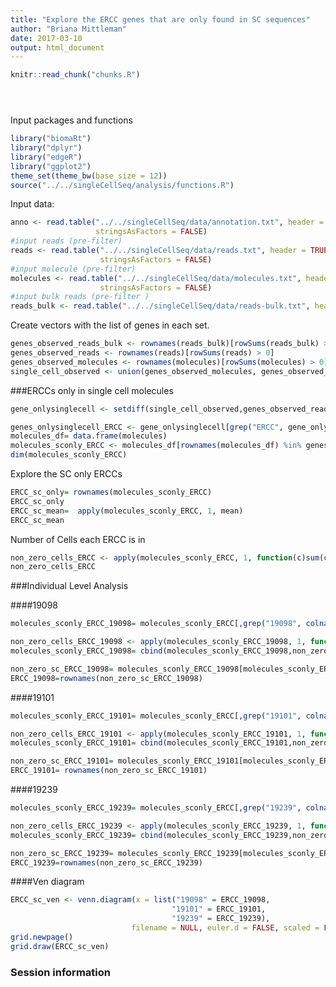 ```yaml
---
title: "Explore the ERCC genes that are only found in SC sequences"
author: "Briana Mittleman"
date: 2017-03-10
output: html_document
---
```


<!-- The file analysis/chunks.R contains chunks that define default settings
shared across the workflowr files. -->
```r
knitr::read_chunk("chunks.R")
```

<!-- Update knitr chunk options -->
```r
```

<!-- Insert the date the file was last updated -->
```r
```

<!-- Insert the code version (Git commit SHA1) if Git repository exists and R
 package git2r is installed -->
```r
```



Input packages and functions  
```r
library("biomaRt")
library("dplyr")
library("edgeR")
library("ggplot2")
theme_set(theme_bw(base_size = 12))
source("../../singleCellSeq/analysis/functions.R")
```


Input data:
```r
anno <- read.table("../../singleCellSeq/data/annotation.txt", header = TRUE,
                   stringsAsFactors = FALSE)
#input reads (pre-filter)
reads <- read.table("../../singleCellSeq/data/reads.txt", header = TRUE,
                    stringsAsFactors = FALSE)
#input molecule (pre-filter)
molecules <- read.table("../../singleCellSeq/data/molecules.txt", header = TRUE,
                    stringsAsFactors = FALSE)
#input bulk reads (pre-filter )
reads_bulk <- read.table("../../singleCellSeq/data/reads-bulk.txt", header = TRUE, stringsAsFactors = FALSE)
```


Create vectors with the list of genes in each set.   
```r
genes_observed_reads_bulk <- rownames(reads_bulk)[rowSums(reads_bulk) > 0]
genes_observed_reads <- rownames(reads)[rowSums(reads) > 0]
genes_observed_molecules <- rownames(molecules)[rowSums(molecules) > 0]
single_cell_observed <- union(genes_observed_molecules, genes_observed_reads)
```

###ERCCs only in single cell molecules  

```r

gene_onlysinglecell <- setdiff(single_cell_observed,genes_observed_reads_bulk) 

genes_onlysinglecell_ERCC <- gene_onlysinglecell[grep("ERCC", gene_onlysinglecell)]
molecules_df= data.frame(molecules)
molecules_sconly_ERCC <- molecules_df[rownames(molecules_df) %in% genes_onlysinglecell_ERCC,]
dim(molecules_sconly_ERCC)
```


Explore the SC only ERCCs  

```r
ERCC_sc_only= rownames(molecules_sconly_ERCC)
ERCC_sc_only
ERCC_sc_mean=  apply(molecules_sconly_ERCC, 1, mean)
ERCC_sc_mean


```

Number of Cells each ERCC is in  
```r
non_zero_cells_ERCC <- apply(molecules_sconly_ERCC, 1, function(c)sum(c!=0))
non_zero_cells_ERCC 
```




###Individual Level Analysis 

####19098
```r
molecules_sconly_ERCC_19098= molecules_sconly_ERCC[,grep("19098", colnames(molecules_sconly_ERCC))]

non_zero_cells_ERCC_19098 <- apply(molecules_sconly_ERCC_19098, 1, function(c)sum(c!=0))
molecules_sconly_ERCC_19098= cbind(molecules_sconly_ERCC_19098,non_zero_cells_ERCC_19098)

non_zero_sc_ERCC_19098= molecules_sconly_ERCC_19098[molecules_sconly_ERCC_19098$non_zero_cells_ERCC_19098>0,]
ERCC_19098=rownames(non_zero_sc_ERCC_19098)
```

####19101

```r
molecules_sconly_ERCC_19101= molecules_sconly_ERCC[,grep("19101", colnames(molecules_sconly_ERCC))]

non_zero_cells_ERCC_19101 <- apply(molecules_sconly_ERCC_19101, 1, function(c)sum(c!=0))
molecules_sconly_ERCC_19101= cbind(molecules_sconly_ERCC_19101,non_zero_cells_ERCC_19101)

non_zero_sc_ERCC_19101= molecules_sconly_ERCC_19101[molecules_sconly_ERCC_19101$non_zero_cells_ERCC_19101>0,]
ERCC_19101= rownames(non_zero_sc_ERCC_19101)
```

####19239  
```r
molecules_sconly_ERCC_19239= molecules_sconly_ERCC[,grep("19239", colnames(molecules_sconly_ERCC))]

non_zero_cells_ERCC_19239 <- apply(molecules_sconly_ERCC_19239, 1, function(c)sum(c!=0))
molecules_sconly_ERCC_19239= cbind(molecules_sconly_ERCC_19239,non_zero_cells_ERCC_19239)

non_zero_sc_ERCC_19239= molecules_sconly_ERCC_19239[molecules_sconly_ERCC_19239$non_zero_cells_ERCC_19239>0,]
ERCC_19239=rownames(non_zero_sc_ERCC_19239)
```


####Ven diagram  


```r
ERCC_sc_ven <- venn.diagram(x = list("19098" = ERCC_19098,
                                    "19101" = ERCC_19101,
                                    "19239" = ERCC_19239),
                           filename = NULL, euler.d = FALSE, scaled = FALSE)
grid.newpage()
grid.draw(ERCC_sc_ven)
```


### Session information

<!-- Insert the session information into the document -->
```r
```
